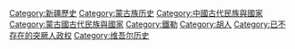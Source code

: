 [[Category:新疆歷史|Category:新疆歷史]]
[[Category:蒙古族历史|Category:蒙古族历史]]
[[Category:中國古代民族與國家|Category:中國古代民族與國家]]
[[Category:蒙古國古代民族與國家|Category:蒙古國古代民族與國家]]
[[Category:鐵勒|Category:鐵勒]]
[[Category:胡人|Category:胡人]]
[[Category:已不存在的突厥人政权|Category:已不存在的突厥人政权]]
[[Category:维吾尔历史|Category:维吾尔历史]]